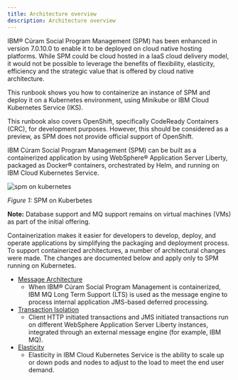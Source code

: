 ```yaml
---
title: Architecture overview
description: Architecture overview
---
```

IBM® Cúram Social Program Management (SPM) has been enhanced in version 7.0.10.0 to enable it to be deployed on cloud native hosting platforms.
While SPM could be cloud hosted in a IaaS cloud delivery model, it would not be possible to leverage the benefits of flexibility, elasticity, efficiency and the strategic value that is offered by cloud native architecture.

This runbook shows you how to containerize an instance of SPM and deploy it on a Kubernetes environment, using Minikube or IBM Cloud Kubernetes
Service (IKS).

This runbook also covers OpenShift, specifically CodeReady Containers (CRC), for development purposes. However, this should be considered as a preview, as SPM does not provide official support of OpenShift.

IBM Cúram Social Program Management (SPM) can be built as a containerized
application by using WebSphere® Application Server Liberty, packaged as Docker®
containers, orchestrated by Helm, and running on IBM Cloud Kubernetes
Service.

![spm on kubernetes](../../images/spm_on_kubernetes.png)
<Caption>

*Figure 1:* SPM on Kuberbetes

</Caption>

<InlineNotification>

**Note:** Database support and MQ support remains on virtual machines (VMs) as part of the initial
offering.

</InlineNotification>

Containerization makes it easier for developers to develop, deploy, and operate
applications by simplifying the packaging and deployment process.
To support containerized architectures, a number of architectural changes were
made. The changes are documented below and apply only to SPM running on
Kubernetes.

* [Message Architecture](https://www.ibm.com/support/knowledgecenter/SS8S5A_7.0.10/com.ibm.curam.wlp.doc/Kubernetes/c_KubJMSArchitecture.html)
  * When IBM® Cúram Social Program Management is containerized, IBM MQ Long Term
   Support (LTS) is used as the message engine to process internal application
   JMS-based deferred processing.
* [Transaction Isolation](https://www.ibm.com/support/knowledgecenter/SS8S5A_7.0.10/com.ibm.curam.wlp.doc/Kubernetes/c_KubThreadIsolation.html)
  * Client HTTP initiated transactions and JMS initiated transactions run on
  different WebSphere Application Server Liberty instances, integrated through
  an external message engine (for example, IBM MQ).
* [Elasticity](https://www.ibm.com/support/knowledgecenter/SS8S5A_7.0.10/com.ibm.curam.wlp.doc/Kubernetes/c_KubElasticity.html)
  * Elasticity in IBM Cloud Kubernetes Service is the ability to scale up or
  down pods and nodes to adjust to the load to meet the end user demand.
